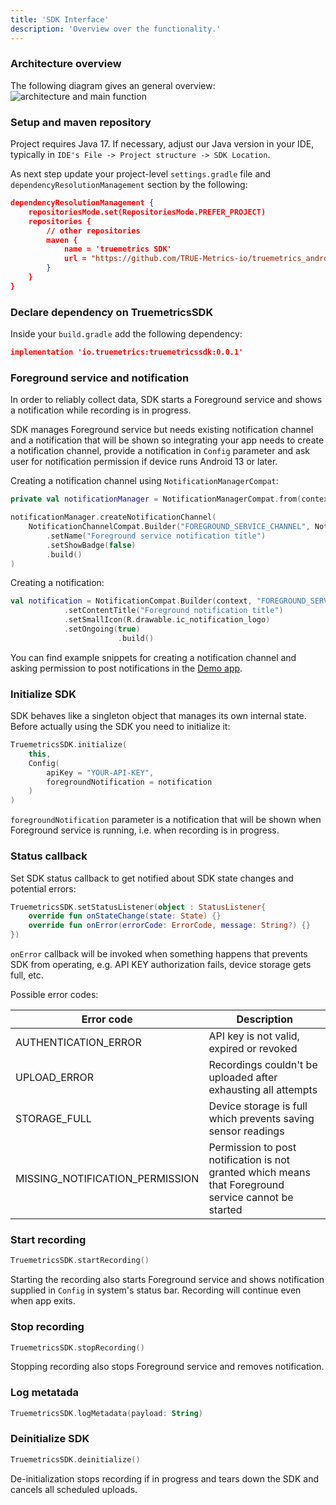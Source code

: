 ```yaml
---
title: 'SDK Interface'
description: 'Overview over the functionality.'
---
```


### Architecture overview

The following diagram gives an general overview:
![architecture and main function](/images/SDK.png)

### Setup and  maven repository

Project requires Java 17. If necessary, adjust our Java version in your IDE, typically in `IDE's File -> Project structure -> SDK Location`.

As next step update your project-level `settings.gradle` file and `dependencyResolutionManagement` section by the following:

```json
dependencyResolutionManagement {
    repositoriesMode.set(RepositoriesMode.PREFER_PROJECT)
    repositories {
        // other repositories
        maven {
            name = 'truemetrics SDK'
            url = "https://github.com/TRUE-Metrics-io/truemetrics_android_SDK_p_maven/raw/main"
        }
    }
}

```

### Declare dependency on TruemetricsSDK

Inside your `build.gradle` add the following dependency:

```json
implementation 'io.truemetrics:truemetricssdk:0.0.1'
```

### Foreground service and notification

In order to reliably collect data, SDK starts a Foreground service and shows a notification while recording is in progress.

SDK manages Foreground service but needs existing notification channel and a notification that will be shown so integrating your app needs to create a notification channel, provide a notification in `Config` parameter and ask user for notification permission if device runs Android 13 or later.

Creating a notification channel using `NotificationManagerCompat`:

```kotlin
private val notificationManager = NotificationManagerCompat.from(context)

notificationManager.createNotificationChannel(
    NotificationChannelCompat.Builder("FOREGROUND_SERVICE_CHANNEL", NotificationManagerCompat.IMPORTANCE_LOW)
        .setName("Foreground service notification title")
        .setShowBadge(false)
        .build()
)
```

Creating a notification:

```kotlin
val notification = NotificationCompat.Builder(context, "FOREGROUND_SERVICE_CHANNEL")
            .setContentTitle("Foreground notification title")
            .setSmallIcon(R.drawable.ic_notification_logo)
            .setOngoing(true)
						.build()
```

You can find example snippets for creating a notification channel and asking permission to post notifications in the [Demo app](https://github.com/TRUE-Metrics-io/truemetrics_android_demo_app_p).

### Initialize SDK

SDK behaves like a singleton object that manages its own internal state. Before actually using the SDK you need to initialize it:

```kotlin
TruemetricsSDK.initialize(
    this,
    Config(
        apiKey = "YOUR-API-KEY",
        foregroundNotification = notification
    )
)
```

`foregroundNotification` parameter is a notification that will be shown when Foreground service is running, i.e. when recording is in progress.

### Status callback

Set SDK status callback to get notified about SDK state changes and potential errors:

```kotlin
TruemetricsSDK.setStatusListener(object : StatusListener{
    override fun onStateChange(state: State) {}
    override fun onError(errorCode: ErrorCode, message: String?) {}
})
```

`onError` callback will be invoked when something happens that prevents SDK from operating, e.g. API KEY authorization fails, device storage gets full, etc. 

Possible error codes:

| Error code | Description |
| --- | --- |
| AUTHENTICATION_ERROR | API key is not valid, expired or revoked |
| UPLOAD_ERROR | Recordings couldn't be uploaded after exhausting all attempts |
| STORAGE_FULL | Device storage is full which prevents saving sensor readings |
| MISSING_NOTIFICATION_PERMISSION | Permission to post notification is not granted which means that Foreground service cannot be started |

### Start recording

```kotlin
TruemetricsSDK.startRecording()
```

Starting the recording also starts Foreground service and shows notification supplied in `Config` in system's status bar. Recording will continue even when app exits.

### Stop recording

```kotlin
TruemetricsSDK.stopRecording()
```

Stopping recording also stops Foreground service and removes notification.

### Log metatada

```kotlin
TruemetricsSDK.logMetadata(payload: String)
```

### Deinitialize SDK

```kotlin
TruemetricsSDK.deinitialize()
```
De-initialization stops recording if in progress and tears down the SDK and cancels all scheduled uploads.